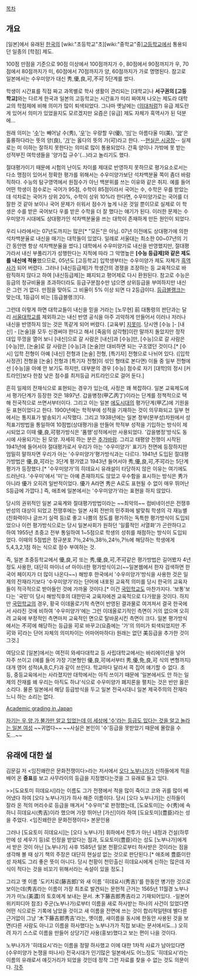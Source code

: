 [[목차]] 
== 개요 ==
[일본]에서 유래된 [[한국]]의 [wiki:"초등학교"초][wiki:"중학교"중][[고등학교]]에서 통용되던 일종의 [학점] 제도.

100점 만점을 기준으로 90점 이상에서 100점까지가 수, 80점에서 90점까지가 우, 70점에서 80점까지가 미, 60점에서 70점까지가 양, 60점까지가 가로 명명된다.
참고로 일본에서는 수우미양가 대신 秀,優,良,可,不可 5단계를 썼다.

학생이 시간표를 직접 짜고 과목별로 학사 생활이 관리되는 [대학교]나 '''서구권의 [고등학교]'''와는 다르게 한국과 일본의 고등학교는 시간표가 미리 짜여져 나오는 제도라 대학교의 학점제에 비해 의미가 많이 퇴색되었다. 그나마 옛날에는 ([[의대]]처럼?) 유급 제도란 게 있어서 의미가 있었을지도 모르겠지만 요즘은 [유급] 제도 자체가 흑역사가 된 덕분에...

원래 의미는 '[[수]]'는 빼어날 수(秀), '[[우]]'는 우량할 우(優), '[[미]]'는 아름다울 미(美), '[[양]]'은 훌륭하다라는 뜻의 양(良), '[[가]]'는 옳다의 뜻의 가(可)라고 한다.  --[[현실은 시궁창]]-- 실제로는 미 이하는 잘하지 못한다는 의미로 많이 통용되었다. 간혹 양이나 가밖에 못 받는 성적부진 여학생들을 '양가집 규수'(...)라고 놀리기도 했다.

절대평가이기 때문에 시험의 난이도 차이를 제대로 반영하지 못하므로 평가요소로서는 다소 맹점이 있어서 정확한 평가를 위해서는 수우미양가보단 석차백분율 쪽이 좀더 바람직하다. 수능의 탐구영역에서 원점수가 아닌 백분위를 쓰는 이유와 같은 취지. 예를 들어 어떤 학생이 점수로는 국어가 95점, 수학이 85점이라서 국어는 수, 수학은 우를 받았는데 석차로는 국어가 상위 20%, 수학이 상위 10%라 한다면, 수우미양가로는 국어를 더 잘한 것 같아 보이나 국어 문제가 쉬워서 점수가 높게 나온 것일 뿐이므로 실제로 이 학생은 수를 받은 국어보다 우를 받은 수학을 더 잘 했다는 얘기가 된다. 이러한 문제는 수우미양가 시대에도 상대평가인 석차백분율을 쓰는 대학이 존재하게 만든 원인이 되었다.

우리 나라에서는 07년도까지는 많은[* "모든"은 아님. 07년 이전에도 상대평가에 의한 석차백분율로 내신을 매기는 대학들이 있었다. 일례로 서울대는 최소한 00~07년의 기간 동안엔 항상 석차백분율을 썼다.] 대학에서 수우미양가로 내신을 반영했지만, 절대평가라서 내신 부풀리기가 성행한다는 지적에 따라 그 악명높은 '''[수능 등급제]와 같은 제도를 내신에 적용'''했으므로, 05년도 [고등학교] 입학생부터는 수우미양가 제도 자체가 [[흑역사]]가 되어 버렸다. 그러나 [내신등급제]가 학생간의 경쟁을 조장하는 등 교육적으로 바람직하지 않다고 하여 [내신등급제]는 폐지되고 평어제로 다시 환원된다. 참고로 수능은 등급의 정규비율을 초과하더라도 등급구분점수만 넘으면 상위등급을 부여하지만 내신은 그런 거 없다. 만점을 맞아도 그 비율이 5% 이상 되면 다 2등급이다. [[등급블랭크]]는 맞는데, 1등급이 비는 [등급블랭크]다.

그런데 이렇게 하면 대학교들이 내신을 믿을 거라는 [노무현] 前 대통령의 판단과는 달리 [[서울대학교]]를 제외하고는 내신 반영 공식을 아주 괴악하게 만들어서 이러나 저러나 내신을 반영하지 않는 것은 똑같게 되어 버렸다. [교육부] [[지못미]]. 당시엔 [수능 ]- [내신] - [논술]을 모두 신경써야 한다고 해서 [죽음의 삼각형]이란 말까지 돌았지만 정작 대입 뚜껑을 열어 보니 [내신]으로 갈 사람은 [내신]과 [수능]만, [수능]으로 갈 사람은 [수능]만, [논술]로 갈 사람은 [수능]과 [논술]만 대비하면 되는 구조였던 것이다.[* [수시] 입학 전형이 아예 [내신] 전형과 [논술] 전형, [특기자] 전형으로 나뉘어 있다. ([입학사정관] 전형을 [논술] 전형과 [특기자 전형]이 섞인 형태로 본다면) 이들 중 일부 전형에선 [수능]을 아예 안 보기도 하지만, 대부분의 경우 [수능] 점수로 자기 [대학]의 정시 [커트라인]보다 한참 낮은 점수를 최저등급 커트라인으로 걸어 둔다.]

흔히 일제의 잔재식으로 표현되는 경우가 있는데, 사정은 꽤 복잡하다. 일본 교육제도에서 평가단계가 등장한 것은 1897년. 갑을병정(甲乙丙丁)이라는 단계를 정책적으로 택해 전국적으로 쓰면서부터이다. 그리고 이는 일본 [[에도시대]]의 평가단계(甲乙)에 기원을 둔 표현이었다고 한다.
1900년에는 학적부에 성적을 기재하는 것이 의무화되고 일부 현에서는 통지표가 발송되기 시작했다. 그리고 1938년에는 일본 정부(문부성)차원에서 성적표기방법을 통일하여 10점법(상대평가)을 만들어 학적부 성적을 기입하는 방식이 제시되었고 이때 優,良,可평가방식은 '품행'성적에서만 사용되었다. '갑을병정'방식도 동시에 사용되기는 된 모양. 자세히 하는 분은 [[추가바람]].
그리고 태평양 전쟁이 시작된 1941년에 들어서야 절대평가로서 우리가 아는 '수우미양가' 표기가 전면에 등장하지만 엄밀히 말하자면 우리가 아는 '수우미양가'평가방식과는 다르다. 1941년 도입된 절대평가방법은 優,良,可라는 3단계 평가였고 1943년 들어서야 秀,優,良,可,不可라는 5단계 평가가 등장했다.[* '수우미양가'의 히데요시 유래설이 타당하지 않은 이유는 여기에도 드러난다. '수우미'에서 '미'는 아예 존재하지도 않았고 우수함을 표시하는 방식은 秀가 아니라 優가 오히려 일반적이었다. 優가 A라면 秀은 A로도 표현될 수 없이 매우 뛰어난 S등급에 가깝다.]
즉, 애초에 일본에서는 '수우미양가'라는 표현을 하지 않았다.

당시의 권위적인 일본 교육계와 절대평가방법이라는 ~~최악의~~ 컴비네이션은 전쟁후 반성의 대상이 되었고 전쟁후에는 일본 사회 전반의 민주화에 발맞춰 학생의 각 재능별(친화력이나 글쓰기 실력 등)로 좋고 나쁨의 정도를 평가하는 독특한 평가방식이 도입되었으나 이런 평가방식으로는 당시 일본사회가 원하던 '일률적인 서열화'가 곤란하다고 하여 1955년 초중고 전부 통일하여 1~5점으로 학생의 성취를 채점하는 방식이 도입되었다. 이때의 5점법은 정규분포 7％,24％,38％,24％,7％에 해당하는 학생에게 5,4,3,2,1점 하는 식으로 점수 부여하는 것.

즉, 일본 초중등학교에서 優,良,可 또는 秀,優,良,可,不可같은 평가방법은 길어봤자 4년정도 사용한, 대단히 마이너 of 마이너한 평가방식이고(~~일본웹에서 한자 검색하면 한국어 페이지가 더 많이 나온다~~) 해방후 한국에서 '수우미양가'방식을 사용한 것은 일제의 잔재라기보다 '수우미양가'라는 단어에 내포된 교육적 의미를 당시 한국의 교육자들이 적극적으로 받아들인 것에 가까울 것이다.[* 이건 [[국민학교]]도 마찬가지다. '보통'보다는 '국민'이 당시 해방직후의 대한민국 교육자에겐 교육적으로 다가왔을 것이다. 하지만 [[국민학교]]의 경우, 황국 이데올로기적 측면이 반영된 결과물로 여겨져서 결국 한국에서 사라진 것에 비하여 '수우미양가'에는 그런 이데올로기적인 측면이 거의 없으며 오히려 교육에 부정적인 측면마저 교육적인 면으로 탈바꿈시킨 측면이 크다. 일본 평가방식에서는 不可에 해당하는 등급을 可로 바꾸고(요즘에는 '가'의 의미가 퇴색되었지만 不可와 可라는 단어 자체의 의미차이는 어마어마하다) 원래는 없던 美등급을 추가한 것이 그것.]

여담으로 [일본]에서는 여전히 와세다대학교 등 사립대학교에서는 바리에이션을 넣어 자주 쓰이고 (예를 들어 가장 기본형인 優,良,可에서부터 秀,優,免,良,可 식의 변형까지) 대개 영어 성적(A,B,C,F)과 같이 쓰인다. 학교마다 달라서 콕 집어 얘기할 수 없다.
초등, 중등교육에서는 사라졌지만 대학에서는 아직 쓰이기 때문에 '일본에서도 안 하는 일제의 잔재를 왜 우리는 아직도 하냐'식으로 수우미양가 폐지론을 펼치는 것은 반만 옳은 소리다. 물론 일본에서 해당 등급방식을 두고 일본 전국시대니 일본 제국주의의 잔재라느니 하는 소리는 없다.

[http://en.wikipedia.org/wiki/Academic_grading_in_Japan Academic grading in Japan]

[http://detail.chiebukuro.yahoo.co.jp/qa/question_detail/q1411084109 자기는 우,양,가,불가만 알고 있었는데 이 세상에 '수'라는 등급도 있다는 것을 알고 놀라는 일본 여성] ~~귀엽다~~ ~~사실은 본인이 '수'등급을 못받았기 때문에 몰랐을 수도...~~
== 유래에 대한 설 ==
김문길 저 <임진왜란은 문화전쟁이다>라는 저서에서 [[오다 노부나가]]가 신하들에게 적을 배어 온 '''증표'''를 보고 사무라이의 등급을 지정했다는것을 그 유래로 들고 있다.

>>[도요토미 히데요시]라는 이름도 그가 전쟁에서 적을 많이 죽이고 코와 귀를 많이 베어냈다 하여 [오다 노부나가]가 하사 해준 이름이다. 당시 [오다 노부나가]는 신하들이 잘라 온 적의 머리수로 등급을 매겨서 "수우미"로 판정했는데, [도요토미]는 수(秀)에 속하니 히데요시(秀吉)이라 했으며 가장 뛰어난 [가신]이라 하여 [도요토미](豊臣)라는 성을 주었다.
<임진왜란은 문화전쟁이다> 본문인용

그러나 [도요토미 히데요시]는 [오다 노부나가] 휘하에서 전투가 아닌 내정과 건설(하루만에 성 세우기 등)로 인정을 받았다는 점과, 도요토미(豊臣)라는 성도 [노부나가]에게서 받은 것이 아닌 [노부나가] 사후 1585년 일본 천황으로부터 하사받은 것이라는 점을 생각해 볼 때 상기 책의 주장은 대단히 현실성 없는 것으로 판단된다.[* 애초에 豊臣이란 성 자체도 그리 좋은 뜻이 아니다. 당시 천황이 천민출신 히데요시에게 신하는 많은데 자식이 적다는 것을 비꼬기 위해서라는 속설이 있을 정도.]

그리고 옛 이름 '도키치로(藤吉郎)'와 새 이름 '히데요시(秀吉)'를 한동안 병기한 것으로 보이는데(秀吉라는 이름이 가장 최초로 발견되는 문헌적 근거는 1565년 11월경 노부나가가 미노(美濃)의 토호에게 보내는 문서. 木下藤吉郎秀吉라고 기재되어있다. -일본어 위키피디아 참조) 주군(노부나가)로부터 이름을 새로 하사받는 하나의 사건이 있었다면 어떤 식으로든 기록에 남았을 것이고 새 이름을 전면에 쓰는 것이 합리적일텐데 별다른 근거없이 그냥 '木下藤吉郎秀吉'라는, 옛이름, 새이름을 동시에 한동안 사용된 것을 보면(다른 사람도 아니고 이름을 하사했다는 노부나가가 직접 보내는 문서에서도...) 오히려 자기 스스로 이름을 만들어 상당기간 사용(홍보)했다고 보는 편이 나을 것이다.

노부나가가 '히데요시'라는 이름을 정말 하사했고 이에 대한 1차적 사료가 남아있다면 (수우미양가 논쟁을 떠나서) 전국시대가 인기많은 일본에서도 어느정도 '히데요시'라는 이름의 유래로서 얘깃거리가 되었을 것인데 정작 그런 자료를 찾을 수 없는 것도 의문이다.
[[각주]]
